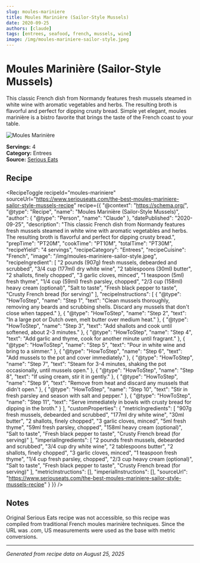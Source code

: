 ```yaml
---
slug: moules-mariniere
title: Moules Marinière (Sailor-Style Mussels)
date: 2020-09-25
authors: [claude]
tags: [entrees, seafood, french, mussels, wine]
image: /img/moules-mariniere-sailor-style.jpeg
---
```



# Moules Marinière (Sailor-Style Mussels)

This classic French dish from Normandy features fresh mussels steamed in white wine with aromatic vegetables and herbs. The resulting broth is flavorful and perfect for dipping crusty bread. Simple yet elegant, moules marinière is a bistro favorite that brings the taste of the French coast to your table.

![Moules Marinière](https://galvanized-solutions.github.io/cookbook/img/moules-mariniere-sailor-style.jpeg)

**Servings:** 4  
**Category:** Entrees  
**Source:** [Serious Eats](https://www.seriouseats.com/the-best-moules-mariniere-sailor-style-mussels-recipe)

<!--truncate-->

## Recipe

<RecipeToggle 
  recipeId="moules-mariniere"
  sourceUrl="https://www.seriouseats.com/the-best-moules-mariniere-sailor-style-mussels-recipe"
  recipe={{
    "@context": "https://schema.org/",
    "@type": "Recipe",
    "name": "Moules Marinière (Sailor-Style Mussels)",
    "author": {
      "@type": "Person",
      "name": "Claude"
    },
    "datePublished": "2020-09-25",
    "description": "This classic French dish from Normandy features fresh mussels steamed in white wine with aromatic vegetables and herbs. The resulting broth is flavorful and perfect for dipping crusty bread.",
    "prepTime": "PT20M",
    "cookTime": "PT10M",
    "totalTime": "PT30M",
    "recipeYield": "4 servings",
    "recipeCategory": "Entrees",
    "recipeCuisine": "French",
    "image": "/img/moules-mariniere-sailor-style.jpeg",
    "recipeIngredient": [
      "2 pounds (907g) fresh mussels, debearded and scrubbed",
      "3/4 cup (177ml) dry white wine",
      "2 tablespoons (30ml) butter",
      "2 shallots, finely chopped",
      "3 garlic cloves, minced",
      "1 teaspoon (5ml) fresh thyme",
      "1/4 cup (59ml) fresh parsley, chopped",
      "2/3 cup (158ml) heavy cream (optional)",
      "Salt to taste",
      "Fresh black pepper to taste",
      "Crusty French bread (for serving)"
    ],
    "recipeInstructions": [
      {
        "@type": "HowToStep",
        "name": "Step 1",
        "text": "Clean mussels thoroughly, removing any beards and scrubbing shells. Discard any mussels that don't close when tapped."
      },
      {
        "@type": "HowToStep",
        "name": "Step 2",
        "text": "In a large pot or Dutch oven, melt butter over medium heat."
      },
      {
        "@type": "HowToStep",
        "name": "Step 3",
        "text": "Add shallots and cook until softened, about 2-3 minutes."
      },
      {
        "@type": "HowToStep",
        "name": "Step 4",
        "text": "Add garlic and thyme, cook for another minute until fragrant."
      },
      {
        "@type": "HowToStep",
        "name": "Step 5",
        "text": "Pour in white wine and bring to a simmer."
      },
      {
        "@type": "HowToStep",
        "name": "Step 6",
        "text": "Add mussels to the pot and cover immediately."
      },
      {
        "@type": "HowToStep",
        "name": "Step 7",
        "text": "Steam for 3-4 minutes, shaking the pot occasionally, until mussels open."
      },
      {
        "@type": "HowToStep",
        "name": "Step 8",
        "text": "If using cream, stir it in gently."
      },
      {
        "@type": "HowToStep",
        "name": "Step 9",
        "text": "Remove from heat and discard any mussels that didn't open."
      },
      {
        "@type": "HowToStep",
        "name": "Step 10",
        "text": "Stir in fresh parsley and season with salt and pepper."
      },
      {
        "@type": "HowToStep",
        "name": "Step 11",
        "text": "Serve immediately in bowls with crusty bread for dipping in the broth."
      }
    ],
    "customProperties": {
      "metricIngredients": [
        "907g fresh mussels, debearded and scrubbed",
        "177ml dry white wine",
        "30ml butter",
        "2 shallots, finely chopped",
        "3 garlic cloves, minced",
        "5ml fresh thyme",
        "59ml fresh parsley, chopped",
        "158ml heavy cream (optional)",
        "Salt to taste",
        "Fresh black pepper to taste",
        "Crusty French bread (for serving)"
      ],
      "imperialIngredients": [
        "2 pounds fresh mussels, debearded and scrubbed",
        "3/4 cup dry white wine",
        "2 tablespoons butter",
        "2 shallots, finely chopped",
        "3 garlic cloves, minced",
        "1 teaspoon fresh thyme",
        "1/4 cup fresh parsley, chopped",
        "2/3 cup heavy cream (optional)",
        "Salt to taste",
        "Fresh black pepper to taste",
        "Crusty French bread (for serving)"
      ],
      "metricInstructions": [],
      "imperialInstructions": [],
      "sourceUrl": "https://www.seriouseats.com/the-best-moules-mariniere-sailor-style-mussels-recipe"
    }
  }}
/>

## Notes

Original Serious Eats recipe was not accessible, so this recipe was compiled from traditional French moules marinière techniques. Since the URL was .com, US measurements were used as the base with metric conversions.

---

*Generated from recipe data on August 25, 2025*